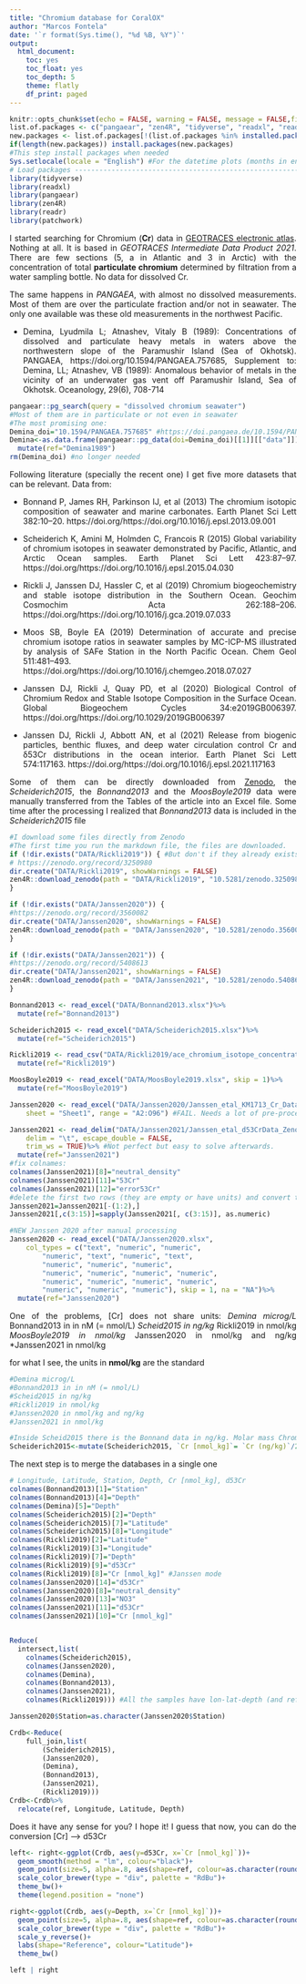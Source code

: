 ```yaml
---
title: "Chromium database for CoralOX"
author: "Marcos Fontela"
date: '`r format(Sys.time(), "%d %B, %Y")`'
output:
  html_document:
    toc: yes
    toc_float: yes
    toc_depth: 5
    theme: flatly
    df_print: paged
---
```


```{=html}
<style>
body {
text-align: justify}
</style>
```

```r
knitr::opts_chunk$set(echo = FALSE, warning = FALSE, message = FALSE,fig.align="center")
list.of.packages <- c("pangaear", "zen4R", "tidyverse", "readxl", "readr", "patchwork")
new.packages <- list.of.packages[!(list.of.packages %in% installed.packages()[,"Package"])]
if(length(new.packages)) install.packages(new.packages)
#This step install packages when needed
Sys.setlocale(locale = "English") #For the datetime plots (months in english and not in local language of the laptop)
# Load packages -----------------------------------------------------------
library(tidyverse)
library(readxl)
library(pangaear)
library(zen4R)
library(readr)
library(patchwork)
```
I started searching for Chromium (**Cr**) data in [GEOTRACES electronic atlas](https://www.egeotraces.org/). Nothing at all. It is based in *GEOTRACES Intermediate Data Product 2021*. There are few sections (5, a in Atlantic and 3 in Arctic) with the concentration of total **particulate chromium** determined by filtration from a water sampling bottle. No data for dissolved Cr.

The same happens in *PANGAEA*, with almost no dissolved measurements. Most of them are over the particulate fraction and/or not in seawater. The only one available was these old measurements in the northwest Pacific.

* Demina, Lyudmila L; Atnashev, Vitaly B (1989): Concentrations of dissolved and particulate heavy metals in waters above the northwestern slope of the Paramushir Island (Sea of Okhotsk). PANGAEA, https://doi.org/10.1594/PANGAEA.757685, Supplement to: Demina, LL; Atnashev, VB (1989): Anomalous behavior of metals in the vicinity of an underwater gas vent off Paramushir Island, Sea of Okhotsk. Oceanology, 29(6), 708-714

```r
pangaear::pg_search(query = "dissolved chromium seawater")
#Most of them are in particulate or not even in seawater
#The most promising one:
Demina_doi="10.1594/PANGAEA.757685" #https://doi.pangaea.de/10.1594/PANGAEA.757685
Demina<-as.data.frame(pangaear::pg_data(doi=Demina_doi)[[1]][["data"]])%>%
  mutate(ref="Demina1989")
rm(Demina_doi) #no longer needed
```

Following literature (specially the recent one) I get five more datasets that can be relevant. Data from:

* Bonnand P, James RH, Parkinson IJ, et al (2013) The chromium isotopic composition of seawater and marine carbonates. Earth Planet Sci Lett 382:10–20. https://doi.org/https://doi.org/10.1016/j.epsl.2013.09.001

* Scheiderich K, Amini M, Holmden C, Francois R (2015) Global variability of chromium isotopes in seawater demonstrated by Pacific, Atlantic, and Arctic Ocean samples. Earth Planet Sci Lett 423:87–97. https://doi.org/https://doi.org/10.1016/j.epsl.2015.04.030

* Rickli J, Janssen DJ, Hassler C, et al (2019) Chromium biogeochemistry and stable isotope distribution in the Southern Ocean. Geochim Cosmochim Acta 262:188–206. https://doi.org/https://doi.org/10.1016/j.gca.2019.07.033

* Moos SB, Boyle EA (2019) Determination of accurate and precise chromium isotope ratios in seawater samples by MC-ICP-MS illustrated by analysis of SAFe Station in the North Pacific Ocean. Chem Geol 511:481–493. https://doi.org/https://doi.org/10.1016/j.chemgeo.2018.07.027

* Janssen DJ, Rickli J, Quay PD, et al (2020) Biological Control of Chromium Redox and Stable Isotope Composition in the Surface Ocean. Global Biogeochem Cycles 34:e2019GB006397. https://doi.org/https://doi.org/10.1029/2019GB006397

* Janssen DJ, Rickli J, Abbott AN, et al (2021) Release from biogenic particles, benthic fluxes, and deep water circulation control Cr and δ53Cr distributions in the ocean interior. Earth Planet Sci Lett 574:117163. https://doi.org/https://doi.org/10.1016/j.epsl.2021.117163

Some of them can be directly downloaded from [Zenodo](https://zenodo.org/), the *Scheiderich2015*, the *Bonnand2013* and the *MoosBoyle2019* data were manually transferred from the Tables of the article into an Excel file. Some time after the processing I realized that *Bonnand2013* data is included in the *Scheiderich2015* file


```r
#I download some files directly from Zenodo
#The first time you run the markdown file, the files are downloaded.
if (!dir.exists("DATA/Rickli2019")) { #But don't if they already exists.
# https://zenodo.org/record/3250980
dir.create("DATA/Rickli2019", showWarnings = FALSE)
zen4R::download_zenodo(path = "DATA/Rickli2019", "10.5281/zenodo.3250980")
}

if (!dir.exists("DATA/Janssen2020")) {
#https://zenodo.org/record/3560082
dir.create("DATA/Janssen2020", showWarnings = FALSE)
zen4R::download_zenodo(path = "DATA/Janssen2020", "10.5281/zenodo.3560082")
}

if (!dir.exists("DATA/Janssen2021")) {
#https://zenodo.org/record/5408613
dir.create("DATA/Janssen2021", showWarnings = FALSE)
zen4R::download_zenodo(path = "DATA/Janssen2021", "10.5281/zenodo.5408613")
}
```

```r
Bonnand2013 <- read_excel("DATA/Bonnand2013.xlsx")%>%
  mutate(ref="Bonnand2013")

Scheiderich2015 <- read_excel("DATA/Scheiderich2015.xlsx")%>%
  mutate(ref="Scheiderich2015")

Rickli2019 <- read_csv("DATA/Rickli2019/ace_chromium_isotope_concentration.csv", show_col_types = FALSE)%>% #perfect
  mutate(ref="Rickli2019")

MoosBoyle2019 <- read_excel("DATA/MoosBoyle2019.xlsx", skip = 1)%>%
  mutate(ref="MoosBoyle2019")

Janssen2020 <- read_excel("DATA/Janssen2020/Janssen_etal_KM1713_Cr_Data.xlsx", 
    sheet = "Sheet1", range = "A2:O96") #FAIL. Needs a lot of pre-processing

Janssen2021 <- read_delim("DATA/Janssen2021/Janssen_etal_d53CrData_Zenodo.txt", 
    delim = "\t", escape_double = FALSE, 
    trim_ws = TRUE)%>% #Not perfect but easy to solve afterwards.
  mutate(ref="Janssen2021")
#fix colnames:
colnames(Janssen2021)[8]="neutral_density"
colnames(Janssen2021)[11]="53Cr"
colnames(Janssen2021)[12]="error53Cr"
#delete the first two rows (they are empty or have units) and convert to numeric
Janssen2021=Janssen2021[-(1:2),]
Janssen2021[,c(3:15)]=sapply(Janssen2021[, c(3:15)], as.numeric)

#NEW Janssen 2020 after manual processing
Janssen2020 <- read_excel("DATA/Janssen2020.xlsx", 
    col_types = c("text", "numeric", "numeric", 
        "numeric", "text", "numeric", "text", 
        "numeric", "numeric", "numeric", 
        "numeric", "numeric", "numeric", "numeric", 
        "numeric", "numeric", "numeric", "numeric", 
        "numeric", "numeric", "numeric"), skip = 1, na = "NA")%>%
  mutate(ref="Janssen2020")
```

One of the problems, [Cr] does not share units:
*Demina microg/L
*Bonnand2013 in in nM (= nmol/L)
*Scheid2015 in ng/kg
*Rickli2019 in nmol/kg
*MoosBoyle2019 in nmol/kg
*Janssen2020 in nmol/kg and ng/kg
*Janssen2021 in nmol/kg

for what I see, the units in **nmol/kg** are the standard

```r
#Demina microg/L
#Bonnand2013 in in nM (= nmol/L)
#Scheid2015 in ng/kg
#Rickli2019 in nmol/kg
#Janssen2020 in nmol/kg and ng/kg
#Janssen2021 in nmol/kg

#Inside Scheid2015 there is the Bonnand data in ng/kg. Molar mass Chromium: 26.982 g/mol
Scheiderich2015<-mutate(Scheiderich2015, `Cr [nmol_kg]`= `Cr (ng/kg)`/26.982)
```
 
  The next step is to merge the databases in a single one

```r
# Longitude, Latitude, Station, Depth, Cr [nmol_kg], d53Cr
colnames(Bonnand2013)[1]="Station"
colnames(Bonnand2013)[4]="Depth"
colnames(Demina)[5]="Depth"
colnames(Scheiderich2015)[2]="Depth"
colnames(Scheiderich2015)[7]="Latitude"
colnames(Scheiderich2015)[8]="Longitude"
colnames(Rickli2019)[2]="Latitude"
colnames(Rickli2019)[3]="Longitude"
colnames(Rickli2019)[7]="Depth"
colnames(Rickli2019)[9]="d53Cr"
colnames(Rickli2019)[8]="Cr [nmol_kg]" #Janssen mode
colnames(Janssen2020)[14]="d53Cr"
colnames(Janssen2020)[8]="neutral_density"
colnames(Janssen2020)[13]="NO3"
colnames(Janssen2021)[11]="d53Cr"
colnames(Janssen2021)[10]="Cr [nmol_kg]"


Reduce(
  intersect,list(
    colnames(Scheiderich2015),
    colnames(Janssen2020),
    colnames(Demina),
    colnames(Bonnand2013),
    colnames(Janssen2021),
    colnames(Rickli2019))) #All the samples have lon-lat-depth (and ref) in common
```

```r
Janssen2020$Station=as.character(Janssen2020$Station)

Crdb<-Reduce(
    full_join,list(
        (Scheiderich2015),
        (Janssen2020),
        (Demina),
        (Bonnand2013),
        (Janssen2021),
        (Rickli2019)))
Crdb<-Crdb%>%
  relocate(ref, Longitude, Latitude, Depth)

```
Does it have any sense for you? I hope it! I guess that now, you can do the conversion [Cr] --> d53Cr
```r
left<- right<-ggplot(Crdb, aes(y=d53Cr, x=`Cr [nmol_kg]`))+
  geom_smooth(method = "lm", colour="black")+
  geom_point(size=5, alpha=.8, aes(shape=ref, colour=as.character(round(Latitude,-1))))+
  scale_color_brewer(type = "div", palette = "RdBu")+
  theme_bw()+
  theme(legend.position = "none")

right<-ggplot(Crdb, aes(y=Depth, x=`Cr [nmol_kg]`))+
  geom_point(size=5, alpha=.8, aes(shape=ref, colour=as.character(round(Latitude,-1))))+
  scale_color_brewer(type = "div", palette = "RdBu")+
  scale_y_reverse()+
  labs(shape="Reference", colour="Latitude")+
  theme_bw()

left | right
```

